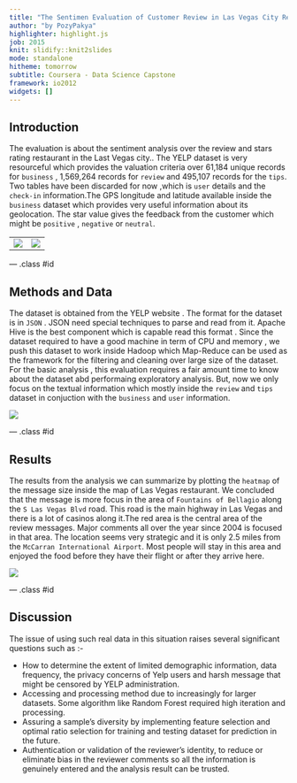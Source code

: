 ```yaml
---
title: "The Sentimen Evaluation of Customer Review in Las Vegas City Restaurants"
author: "by PozyPakya"
highlighter: highlight.js
job: 2015
knit: slidify::knit2slides
mode: standalone
hitheme: tomorrow
subtitle: Coursera - Data Science Capstone
framework: io2012
widgets: []
---
```


## Introduction

The evaluation is about the sentiment analysis over the review and stars rating restaurant in the Last Vegas city.. The YELP dataset is very resourceful which provides the valuation criteria over 61,184  unique records for `business` , 1,569,264 records for `review` and 495,107 records for the `tips`. Two tables have been discarded for now ,which is `user` details and the `check-in` information.The GPS longitude and latitude available inside the `business` dataset which provides very useful information about its geolocation. The star value gives the feedback from the customer which might be `positive` , `negative` or `neutral`.

<div align=middle ><table width="0%" border="0">
  <tr>
    <td><img src="results4.png"/></td>
    <td><img src="results5.png"/></td>
  </tr>
</table></div>

--- .class #id 

## Methods and Data

The dataset is obtained from the YELP website . The format for the dataset is in `JSON` . JSON need special techniques to parse and read from it. Apache Hive is the best component which is capable read this format . Since the dataset required to have a good machine in term of CPU and memory , we push this dataset to work inside Hadoop which Map-Reduce can be used as the framework for the filtering and cleaning over large size of the dataset. For the basic analysis , this evaluation requires a fair amount time to know about the dataset abd performaing exploratory analysis. But, now we only focus on the textual information which mostly inside the `review` and `tips` dataset in conjuction with the `business` and `user` information. 

<div align=middle ><img src="results3.png"/></div>

--- .class #id 

## Results

The results from the analysis we can summarize by plotting the `heatmap` of the message size inside the map of Las Vegas restaurant. We concluded that the message is more focus in the area of  `Fountains of Bellagio` along the `S Las Vegas Blvd` road. This road is the main highway in Las Vegas and there is a lot of casinos along it.The red area is the central area of the review messages. Major comments all over the year since 2004 is focused in that area. The location seems very strategic and it is only 2.5 miles from the `McCarran International Airport`. Most people will stay in this area and enjoyed the food before they have their flight or after they arrive here.


<img src="results1.png"/>

--- .class #id 

## Discussion

The issue of using such real data in this  situation raises several significant questions such as :- 

* How to determine the extent of limited demographic information, data frequency, the privacy concerns of Yelp users and harsh message that might be censored by YELP administration.
* Accessing and processing method due to increasingly for larger datasets. Some algorithm like Random Forest required high iteration and processing. 
* Assuring a sample's diversity by implementing feature selection and optimal ratio selection for training and testing dataset for prediction in the future.
* Authentication or validation of the reviewer's identity, to reduce or eliminate bias in the reviewer comments so all the information is genuinely entered and the analysis result can be trusted.





